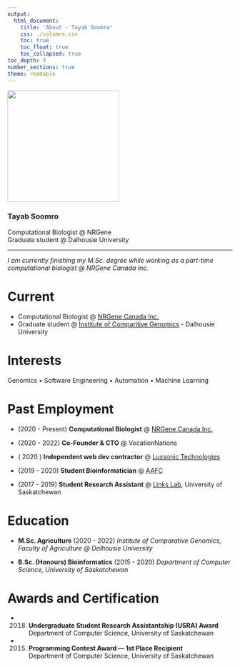 ```yaml
---
output:
  html_document:
    title: 'About - Tayab Soomro'
    css: ./columns.css
    toc: true
    toc_float: true
    toc_collapsed: true
toc_depth: 3
number_sections: true
theme: readable
---
```



:::::: {.center}


<img src="https://tayabsoomro.github.io/images/profile3.jpeg" width="250" class="img-circle border-black" />

### Tayab Soomro
Computational Biologist @ NRGene  
Graduate student @ Dalhousie University

--------------

*I am currently finishing my M.Sc. degree while working as a part-time computational biologist @ NRGene Canada Inc.*

::::::

# Current

- Computational Biologist @ [NRGene Canada Inc.](https://nrgene.com)
- Graduate student @ [Institute of Comparitive Genomics](https://icgenomics.ca/) - Dalhousie University

# Interests

Genomics • Software Engineering • Automation • Machine Learning

# Past Employment

- (2020 - Present) **Computational Biologist** @ [NRGene Canada Inc.](https://nrgene.com)    

- (2020 - 2022) **Co-Founder \& CTO** \@ VocationNations

- ( 2020 ) **Independent web dev contractor** @ [Luxsonic Technologies](https://luxsonic.ca/)   

- (2019 - 2020) **Student Bioinformatician** @ <abbr title="Agriculture & Agri-Food Canada, Saskatoon Research & Development Centre, Saskatoon, Saskatchewan, Canada">AAFC</abbr>   

- (2017 - 2019) **Student Research Assistant** @ [Links Lab](https://agbio.usask.ca/faculty-and-staff/people-pages/matthew-links.php#research_areas), University of Saskatchewan  

# Education

- **M.Sc. Agriculture** (2020 - 2022) 
*Institute of Comparative Genomics, Faculty of Agriculture @ Dalhousie University*

- **B.Sc. (Honours) Bioinformatics** (2015 - 2020) 
*Department of Computer Science, University of Saskatchewan*

# Awards and Certification
- (2018) **Undergraduate Student Research Assistantship (USRA) Award**  
Department of Computer Science, University of Saskatchewan

- (2015) **Programming Contest Award –– 1st Place Recipient**  
Department of Computer Science, University of Saskatchewan
